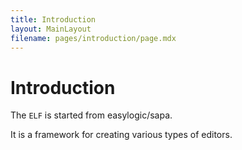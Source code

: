 ```yaml
---
title: Introduction
layout: MainLayout
filename: pages/introduction/page.mdx
---
```


# Introduction

The `ELF` is started from easylogic/sapa.

It is a framework for creating various types of editors.

<div style={{ height: 300 }}></div>
